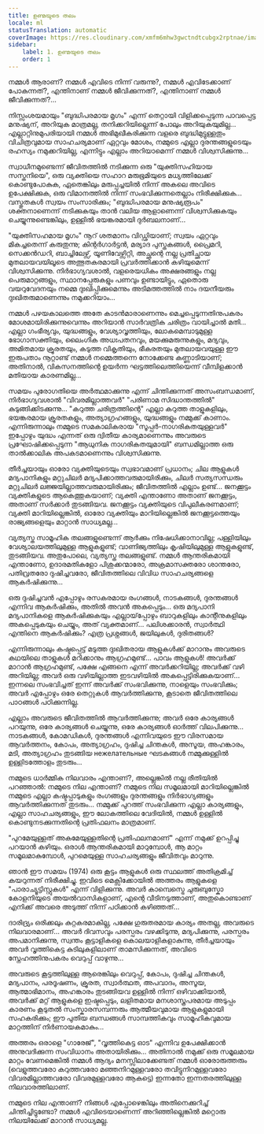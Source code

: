 ```yaml
---
title: ഉണ്മയുടെ തലം
locale: ml
statusTranslation: automatic
coverImage: https://res.cloudinary.com/xmfm6mhw3gwctndtcubgx2rptnae/image/upload/v1740468922/small_cover_tratado_de_psicologia_revolucionaria_a4c0dca4e0.webp
sidebar:
    label: 1. ഉണ്മയുടെ തലം
    order: 1
---
```

നമ്മൾ ആരാണ്? നമ്മൾ എവിടെ നിന്ന് വരുന്നു?, നമ്മൾ എവിടേക്കാണ് പോകുന്നത്?, എന്തിനാണ് നമ്മൾ ജീവിക്കുന്നത്?, എന്തിനാണ് നമ്മൾ ജീവിക്കുന്നത്?...

നിസ്സംശയമായും "ബുദ്ധിപരമായ മൃഗം" എന്ന് തെറ്റായി വിളിക്കപ്പെടുന്ന പാവപ്പെട്ട മനുഷ്യന്, അറിയുക മാത്രമല്ല, തനിക്കറിയില്ലെന്ന് പോലും അറിയുകയുമില്ല... എല്ലാറ്റിനുമുപരിയായി നമ്മൾ അഭിമുഖീകരിക്കുന്ന വളരെ ബുദ്ധിമുട്ടുള്ളതും വിചിത്രവുമായ സാഹചര്യമാണ് ഏറ്റവും മോശം, നമ്മുടെ എല്ലാ ദുരന്തങ്ങളുടെയും രഹസ്യം നമുക്കറിയില്ല, എന്നിട്ടും എല്ലാം അറിയാമെന്ന് നമ്മൾ വിശ്വസിക്കുന്നു...

സ്വാധീനമുണ്ടെന്ന് ജീവിതത്തിൽ നടിക്കുന്ന ഒരു "യുക്തിസഹിയായ സസ്തനിയെ", ഒരു വ്യക്തിയെ സഹാറ മരുഭൂമിയുടെ മധ്യത്തിലേക്ക് കൊണ്ടുപോകുക, ഏതെങ്കിലും മരുപ്പച്ചയിൽ നിന്ന് അകലെ അവിടെ ഉപേക്ഷിക്കുക, ഒരു വിമാനത്തിൽ നിന്ന് സംഭവിക്കുന്നതെല്ലാം നിരീക്ഷിക്കുക... വസ്തുതകൾ സ്വയം സംസാരിക്കും; "ബുദ്ധിപരമായ മനുഷ്യരൂപം" ശക്തനാണെന്ന് നടിക്കുകയും താൻ വലിയ ആളാണെന്ന് വിശ്വസിക്കുകയും ചെയ്യുന്നുണ്ടെങ്കിലും, ഉള്ളിൽ ഭയങ്കരമായി ദുർബലനാണ്...

"യുക്തിസഹമായ മൃഗം" നൂറ് ശതമാനം വിഡ്ഢിയാണ്; സ്വയം ഏറ്റവും മികച്ചതെന്ന് കരുതുന്നു; കിന്റർഗാർട്ടൻ, മര്യാദ പുസ്തകങ്ങൾ, പ്രൈമറി, സെക്കൻഡറി, ബാച്ചിലേഴ്സ്, യൂണിവേഴ്സിറ്റി, അച്ഛന്റെ നല്ല പ്രതിച്ഛായ മുതലായവയിലൂടെ അത്ഭുതകരമായി പ്രവർത്തിക്കാൻ കഴിയുമെന്ന് വിശ്വസിക്കുന്നു. നിർഭാഗ്യവശാൽ, വളരെയധികം അക്ഷരങ്ങളും നല്ല പെരുമാറ്റങ്ങളും, സ്ഥാനപ്പേരുകളും പണവും ഉണ്ടായിട്ടും, ഏതൊരു വയറുവേദനയും നമ്മെ ദുഃഖിപ്പിക്കുമെന്നും അടിമത്തത്തിൽ നാം ദയനീയരും ദുഃഖിതരുമാണെന്നും നമുക്കറിയാം...

നമ്മൾ പഴയകാലത്തെ അതേ കാടൻമാരാണെന്നും മെച്ചപ്പെടുന്നതിനുപകരം മോശമായിരിക്കുന്നുവെന്നും അറിയാൻ സാർവത്രിക ചരിത്രം വായിച്ചാൽ മതി... എല്ലാ ഗംഭീര്യവും, യുദ്ധങ്ങളും, വേശ്യാവൃത്തിയും, ലോകമെമ്പാടുമുള്ള ഭോഗാസക്തിയും, ലൈംഗിക അധഃപതനവും, മയക്കുമരുന്നുകളും, മദ്യവും, അമിതമായ ക്രൂരതയും, കടുത്ത വികൃതിയും, ഭീകരതയും മുതലായവയുള്ള ഈ ഇരുപതാം നൂറ്റാണ്ട് നമ്മൾ നമ്മെത്തന്നെ നോക്കേണ്ട കണ്ണാടിയാണ്; അതിനാൽ, വികസനത്തിന്റെ ഉയർന്ന ഘട്ടത്തിലെത്തിയെന്ന് വീമ്പിളക്കാൻ മതിയായ കാരണമില്ല...

സമയം പുരോഗതിയെ അർത്ഥമാക്കുന്നു എന്ന് ചിന്തിക്കുന്നത് അസംബന്ധമാണ്, നിർഭാഗ്യവശാൽ "വിവരമില്ലാത്തവർ" "പരിണാമ സിദ്ധാന്തത്തിൽ" കുടുങ്ങിക്കിടക്കുന്നു... "കറുത്ത ചരിത്രത്തിന്റെ" എല്ലാ കറുത്ത താളുകളിലും, ഭയങ്കരമായ ക്രൂരതകളും, അത്യാഗ്രഹങ്ങളും, യുദ്ധങ്ങളും നമ്മുക്ക് കാണാം. എന്നിരുന്നാലും നമ്മുടെ സമകാലികരായ "സൂപ്പർ-നാഗരികതയുള്ളവർ" ഇപ്പോഴും യുദ്ധം എന്നത് ഒരു ദ്വിതീയ കാര്യമാണെന്നും അവരുടെ പ്രഘോഷിക്കപ്പെടുന്ന "ആധുനിക നാഗരികതയുമായി" ബന്ധമില്ലാത്ത ഒരു താൽക്കാലിക അപകടമാണെന്നും വിശ്വസിക്കുന്നു.

തീർച്ചയായും ഓരോ വ്യക്തിയുടെയും സ്വഭാവമാണ് പ്രധാനം; ചില ആളുകൾ മദ്യപാനികളും മറ്റുചിലർ മദ്യപിക്കാത്തവരുമായിരിക്കും, ചിലർ സത്യസന്ധരും മറ്റുചിലർ ലജ്ജയില്ലാത്തവരുമായിരിക്കും; ജീവിതത്തിൽ എല്ലാം ഉണ്ട്... ജനക്കൂട്ടം വ്യക്തികളുടെ ആകെത്തുകയാണ്; വ്യക്തി എന്താണോ അതാണ് ജനക്കൂട്ടം, അതാണ് സർക്കാർ തുടങ്ങിയവ. ജനക്കൂട്ടം വ്യക്തിയുടെ വിപുലീകരണമാണ്; വ്യക്തി മാറിയില്ലെങ്കിൽ, ഓരോ വ്യക്തിയും മാറിയില്ലെങ്കിൽ ജനക്കൂട്ടത്തെയും രാജ്യങ്ങളെയും മാറ്റാൻ സാധ്യമല്ല...

വ്യത്യസ്ത സാമൂഹിക തലങ്ങളുണ്ടെന്ന് ആർക്കും നിഷേധിക്കാനാവില്ല; പള്ളിയിലും വേശ്യാലയത്തിലുമുള്ള ആളുകളുണ്ട്; വാണിജ്യത്തിലും കൃഷിയിലുമുള്ള ആളുകളുണ്ട്, തുടങ്ങിയവ. അതുപോലെ, വ്യത്യസ്ത തലങ്ങളുണ്ട്. നമ്മൾ ആന്തരികമായി എന്താണോ, ഉദാരമതികളോ പിശുക്കന്മാരോ, അക്രമാസക്തരോ ശാന്തരോ, പതിവ്രതരോ ദുഷിച്ചവരോ, ജീവിതത്തിലെ വിവിധ സാഹചര്യങ്ങളെ ആകർഷിക്കുന്നു...

ഒരു ദുഷിച്ചവൻ എപ്പോഴും രസകരമായ രംഗങ്ങൾ, നാടകങ്ങൾ, ദുരന്തങ്ങൾ എന്നിവ ആകർഷിക്കും, അതിൽ അവൻ അകപ്പെടും... ഒരു മദ്യപാനി മദ്യപാനികളെ ആകർഷിക്കുകയും എല്ലായ്‌പ്പോഴും ബാറുകളിലും കാന്റീനുകളിലും അകപ്പെടുകയും ചെയ്യും, അത് വ്യക്തമാണ്... പലിശക്കാരൻ, സ്വാർത്ഥി എന്തിനെ ആകർഷിക്കും? എത്ര പ്രശ്നങ്ങൾ, ജയിലുകൾ, ദുരിതങ്ങൾ?

എന്നിരുന്നാലും കഷ്ടപ്പെട്ട് മടുത്ത ദുഃഖിതരായ ആളുകൾക്ക് മാറാനും അവരുടെ കഥയിലെ താളുകൾ മറിക്കാനും ആഗ്രഹമുണ്ട്... പാവം ആളുകൾ! അവർക്ക് മാറാൻ ആഗ്രഹമുണ്ട്, പക്ഷേ എങ്ങനെ എന്ന് അവർക്കറിയില്ല; അവർക്ക് വഴി അറിയില്ല; അവർ ഒരു വഴിയില്ലാത്ത ഇടവഴിയിൽ അകപ്പെട്ടിരിക്കുകയാണ്... ഇന്നലെ സംഭവിച്ചത് ഇന്ന് അവർക്ക് സംഭവിക്കുന്നു, നാളെയും സംഭവിക്കും; അവർ എപ്പോഴും ഒരേ തെറ്റുകൾ ആവർത്തിക്കുന്നു, കൂടാതെ ജീവിതത്തിലെ പാഠങ്ങൾ പഠിക്കുന്നില്ല.

എല്ലാം അവരുടെ ജീവിതത്തിൽ ആവർത്തിക്കുന്നു; അവർ ഒരേ കാര്യങ്ങൾ പറയുന്നു, ഒരേ കാര്യങ്ങൾ ചെയ്യുന്നു, ഒരേ കാര്യങ്ങൾ ഓർത്ത് വിലപിക്കുന്നു... നാടകങ്ങൾ, കോമഡികൾ, ദുരന്തങ്ങൾ എന്നിവയുടെ ഈ വിരസമായ ആവർത്തനം, കോപം, അത്യാഗ്രഹം, ദുഷിച്ച ചിന്തകൾ, അസൂയ, അഹങ്കാരം, മടി, അത്യാഗ്രഹം തുടങ്ങിയ нежелательные ഘടകങ്ങൾ നമ്മുക്കുള്ളിൽ ഉള്ളിടത്തോളം തുടരും...

നമ്മുടെ ധാർമ്മിക നിലവാരം എന്താണ്?, അല്ലെങ്കിൽ നല്ല രീതിയിൽ പറഞ്ഞാൽ: നമ്മുടെ നില എന്താണ്? നമ്മുടെ നില സമൂലമായി മാറിയില്ലെങ്കിൽ നമ്മുടെ എല്ലാ കഷ്ടപ്പാടുകളും രംഗങ്ങളും ദുരന്തങ്ങളും നിർഭാഗ്യങ്ങളും ആവർത്തിക്കുന്നത് തുടരും... നമ്മുക്ക് പുറത്ത് സംഭവിക്കുന്ന എല്ലാ കാര്യങ്ങളും, എല്ലാ സാഹചര്യങ്ങളും, ഈ ലോകത്തിലെ വേദിയിൽ, നമ്മൾ ഉള്ളിൽ കൊണ്ടുനടക്കുന്നതിന്റെ പ്രതിഫലനം മാത്രമാണ്.

"പുറമേയുള്ളത് അകമേയുള്ളതിന്റെ പ്രതിഫലനമാണ്" എന്ന് നമുക്ക് ഉറപ്പിച്ചു പറയാൻ കഴിയും. ഒരാൾ ആന്തരികമായി മാറുമ്പോൾ, ആ മാറ്റം സമൂലമാകുമ്പോൾ, പുറമെയുള്ള സാഹചര്യങ്ങളും ജീവിതവും മാറുന്നു.

ഞാൻ ഈ സമയം (1974) ഒരു കൂട്ടം ആളുകൾ ഒരു സ്ഥലത്ത് അതിക്രമിച്ച് കയറുന്നത് നിരീക്ഷിച്ചു. ഇവിടെ മെക്സിക്കോയിൽ അത്തരം ആളുകളെ "പാരാച്യൂട്ടിസ്റ്റുകൾ" എന്ന് വിളിക്കുന്നു. അവർ കാമ്പെസ്ട്രെ ചുരുബുസ്കോ കോളനിയുടെ അയൽവാസികളാണ്, എന്റെ വീടിനടുത്താണ്, അതുകൊണ്ടാണ് എനിക്ക് അവരെ അടുത്ത് നിന്ന് പഠിക്കാൻ കഴിഞ്ഞത്...

ദാരിദ്ര്യം ഒരിക്കലും കുറ്റകരമാകില്ല, പക്ഷേ ഗുരുതരമായ കാര്യം അതല്ല, അവരുടെ നിലവാരമാണ്... അവർ ദിവസവും പരസ്പരം വഴക്കിടുന്നു, മദ്യപിക്കുന്നു, പരസ്പരം അപമാനിക്കുന്നു, സ്വന്തം കൂട്ടാളികളെ കൊലയാളികളാകുന്നു, തീർച്ചയായും അവർ വൃത്തികെട്ട കുടിലുകളിലാണ് താമസിക്കുന്നത്, അവിടെ സ്നേഹത്തിനുപകരം വെറുപ്പ് വാഴുന്നു...

അവരുടെ കൂട്ടത്തിലുള്ള ആരെങ്കിലും വെറുപ്പ്, കോപം, ദുഷിച്ച ചിന്തകൾ, മദ്യപാനം, പരദൂഷണം, ക്രൂരത, സ്വാർത്ഥത, അപവാദം, അസൂയ, ആത്മാഭിമാനം, അഹങ്കാരം തുടങ്ങിയവ ഉള്ളിൽ നിന്ന് ഒഴിവാക്കിയാൽ, അവർക്ക് മറ്റ് ആളുകളെ ഇഷ്ടപ്പെടും, ലളിതമായ മനശാസ്ത്രപരമായ അടുപ്പം കാരണം കൂടുതൽ സംസ്കാരസമ്പന്നരും ആത്മീയവുമായ ആളുകളുമായി സഹകരിക്കും; ഈ പുതിയ ബന്ധങ്ങൾ സാമ്പത്തികവും സാമൂഹികവുമായ മാറ്റത്തിന് നിർണായകമാകും...

അത്തരം ഒരാളെ "ഗാരേജ്", "വൃത്തികെട്ട ഓട" എന്നിവ ഉപേക്ഷിക്കാൻ അനുവദിക്കുന്ന സംവിധാനം അതായിരിക്കും... അതിനാൽ നമുക്ക് ഒരു സമൂലമായ മാറ്റം വേണമെങ്കിൽ നമ്മൾ ആദ്യം മനസ്സിലാക്കേണ്ടത് നമ്മൾ ഓരോരുത്തരും (വെളുത്തവരോ കറുത്തവരോ മഞ്ഞനിറമുള്ളവരോ തവിട്ടുനിറമുള്ളവരോ വിവരമില്ലാത്തവരോ വിവരമുള്ളവരോ ആകട്ടെ) ഇന്നതോ ഇന്നതരത്തിലുള്ള നിലവാരത്തിലാണ്.

നമ്മുടെ നില എന്താണ്? നിങ്ങൾ എപ്പോഴെങ്കിലും അതിനെക്കുറിച്ച് ചിന്തിച്ചിട്ടുണ്ടോ? നമ്മൾ എവിടെയാണെന്ന് അറിഞ്ഞില്ലെങ്കിൽ മറ്റൊരു നിലയിലേക്ക് മാറാൻ സാധ്യമല്ല.

